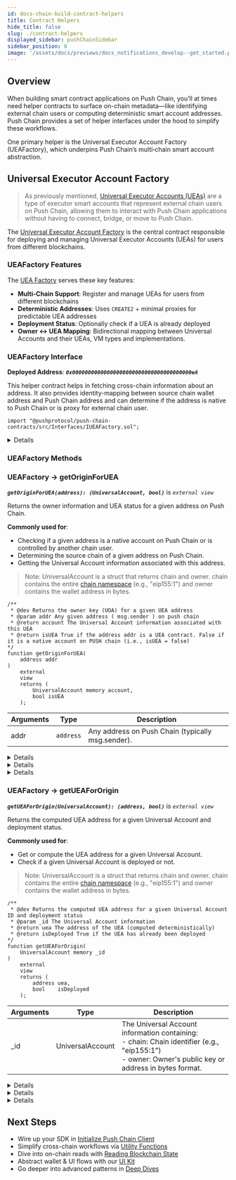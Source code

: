 ```yaml
---
id: docs-chain-build-contract-helpers
title: Contract Helpers
hide_title: false
slug: ./contract-helpers
displayed_sidebar: pushChainSidebar
sidebar_position: 8
image: '/assets/docs/previews/docs_notifications_develop--get_started.png'
---
```


## Overview

When building smart contract applications on Push Chain, you’ll at times need helper contracts to surface on-chain metadata—like identifying external chain users or computing deterministic smart account addresses. Push Chain provides a set of helper interfaces under the hood to simplify these workflows.

One primary helper is the Universal Executor Account Factory (UEAFactory), which underpins Push Chain’s multi‐chain smart account abstraction.

<head>
  <title>{`Contract Helpers | Build | Push Chain | Push Documentation`}</title>
</head>


## Universal Executor Account Factory

> As previously mentioned, [Universal Executor Accounts (UEAs)](/docs/important-concepts#account-types-on-push-chain) are a type of executor smart accounts that represent external chain users on Push Chain, allowing them to interact with Push Chain applications without having to connect, bridge, or move to Push Chain.

The [Universal Executor Account Factory](https://github.com/push-protocol/push-chain-contracts/blob/main/src/Interfaces/IUEAFactory.sol) is the central contract responsible for deploying and managing Universal Executor Accounts (UEAs) for users from different blockchains.

### UEAFactory Features

The [UEA Factory](https://github.com/push-protocol/push-chain-contracts/blob/main/src/UEAFactoryV1.sol) serves these key features:

- **Multi-Chain Support**: Register and manage UEAs for users from different blockchains
- **Deterministic Addresses**: Uses `CREATE2` + minimal proxies for predictable UEA addresses
- **Deployment Status**: Optionally check if a UEA is already deployed
- **Owner ↔ UEA Mapping**: Bidirectional mapping between Universal Accounts and their UEAs, VM types and implementations.

### UEAFactory Interface

**Deployed Address**: **_`0x00000000000000000000000000000000000000eA`_**

This helper contract helps in fetching cross-chain information about an address. It also provides identity-mapping between source chain wallet address and Push Chain address and can determine if the address is native to Push Chain or is proxy for external chain user.

```solidity
import "@pushprotocol/push-chain-contracts/src/Interfaces/IUEAFactory.sol";
```

<Details summary="Or, define the interface manually in your solidity contract">

```solidity
pragma solidity ^0.8.0;

// Represents a cross-chain account identifier
struct UniversalAccount {
    string chain;   // e.g. "eip155:11155111"
    bytes owner;  // external chain address
}

/// @title Universal Executor Account Factory Interface
/// @notice Helper interface for deploying and querying UEAs on Push Chain
interface IUEAFactory {
    /// @notice Returns the UniversalAccount and UEA status for a given address
    /// @param addr The Push Chain account or proxy address (msg.sender)
    /// @return account The underlying cross-chain account
    /// @return isUEA True if addr is a UEA proxy, false if native EOA
    function getOriginForUEA(
        address addr
    ) external view returns (
        UniversalAccount memory account,
        bool isUEA
    );

    /// @notice Computes the UEA proxy address and checks deployment
    /// @param _id The cross-chain UniversalAccount identifier
    /// @return uea The deterministic UEA proxy address
    /// @return isDeployed True if the proxy contract is deployed
    function getUEAForOrigin(
        UniversalAccount memory _id
    ) external view returns (
        address uea,
        bool isDeployed
    );
}
```

</Details>

### UEAFactory Methods

### UEAFactory → getOriginForUEA

**_`getOriginForUEA(address): (UniversalAccount, bool)`_** is _`external view`_

Returns the owner information and UEA status for a given address on Push Chain.

**Commonly used for**:

- Checking if a given address is a native account on Push Chain or is controlled by another chain user.
- Determining the source chain of a given address on Push Chain.
- Getting the Universal Account information associated with this address.

> Note: UniversalAccount is a struct that returns chain and owner. chain contains the entire [chain namespace](/docs/chain/setup/chain-config/#universal-chain-namespace) (e.g., "eip155:1") and owner contains the wallet address in bytes.

```solidity
/**
 * @dev Returns the owner key (UOA) for a given UEA address
 * @param addr Any given address ( msg.sender ) on push chain
 * @return account The Universal Account information associated with this UEA
 * @return isUEA True if the address addr is a UEA contract. False if it is a native account on PUSH chain (i.e., isUEA = false)
*/
function getOriginForUEA(
    address addr
)
    external
    view
    returns (
        UniversalAccount memory account,
        bool isUEA
    );
```

| Arguments | Type      | Description                                       |
| --------- | --------- | ------------------------------------------------- |
| addr      | `address` | Any address on Push Chain (typically msg.sender). |

<Details summary="Returns `UniversalAccount`<struct> and `bool`" className="alert alert--fn-args">

| Response | Type               | Description                                                                                                              |
| -------- | ------------------ | ------------------------------------------------------------------------------------------------------------------------ |
| account  | `UniversalAccount` | The Universal Account information associated with this UEA. struct `UniversalAccount` \{ string chain; bytes owner; \} |
| isUEA    | `bool`             | True if the address addr is a UEA contract. False if it is a native address on PUSH chain (i.e., isUEA = false)          |

</Details>

<Details summary="On-chain usage" className="alert alert--live-play">

```solidity
function checkCallerType() public view returns (bool isUEA) {
  (UniversalAccount memory account, bool isUEA) = IUEAFactory(0x00000000000000000000000000000000000000eA).getOriginForUEA(msg.sender);

  if (isUEA) {
      // Do something with the UEA
  } else {
      // Do something with the native account
  }
}
```

</Details>

<Details summary="Off-chain usage" className="alert alert--live-play">

<NodeJSVirtualIDE repo={{title: "Open in Github", url: "https://github.com/push-protocol/push-chain-examples/tree/main/sdk-functions/utility-functions"}}>

{`

    // customPropHighlightRegexStart=factory\.getOriginForUEA
    // customPropHighlightRegexEnd=\\);

    // ——— CONFIG ———
    const RPC_URL          = 'https://evm.rpc-testnet-donut-node1.push.org/';
    const FACTORY_ADDRESS  = '0x00000000000000000000000000000000000000eA';

    // Minimal ABI
    const IUEAFactoryABI = [
      // returns (UniversalAccount account, bool isUEA)
      "function getOriginForUEA(address addr) view returns (tuple(string chain, address owner) account, bool isUEA)"
    ]

    async function main() {
      // 1) set up
      const provider = new ethers.JsonRpcProvider(RPC_URL);
      const factory  = new ethers.Contract(FACTORY_ADDRESS, IUEAFactoryABI, provider);

      // 2) pick some address to inspect
      const someAddress = '0xa96CaA79eb2312DbEb0B8E93c1Ce84C98b67bF11';

      // 3) call getOriginForUEA
      console.log("Calling getOriginForUEA on PushChain");
      const originResult = await factory.getOriginForUEA(someAddress);
      console.log("Result -", JSON.stringify(originResult));
    }

    await main().catch(console.error);

`}

</NodeJSVirtualIDE>

</Details>

### UEAFactory → getUEAForOrigin

**_`getUEAForOrigin(UniversalAccount): (address, bool)`_** is _`external view`_

Returns the computed UEA address for a given Universal Account and deployment status.

**Commonly used for**:

- Get or compute the UEA address for a given Universal Account.
- Check if a given Universal Account is deployed or not.

> Note: UniversalAccount is a struct that returns chain and owner. chain contains the entire [chain namespace](/docs/chain/setup/chain-config/#universal-chain-namespace) (e.g., "eip155:1") and owner contains the wallet address in bytes.

```solidity
/**
 * @dev Returns the computed UEA address for a given Universal Account ID and deployment status
 * @param _id The Universal Account information
 * @return uea The address of the UEA (computed deterministically)
 * @return isDeployed True if the UEA has already been deployed
*/
function getUEAForOrigin(
    UniversalAccount memory _id
)
    external
    view
    returns (
        address uea,
        bool    isDeployed
    );
```

| Arguments | Type             | Description                                                                                                                                                |
| --------- | ---------------- | ---------------------------------------------------------------------------------------------------------------------------------------------------------- |
| \_id      | UniversalAccount | The Universal Account information containing:<br/>- chain: Chain identifier (e.g., "eip155:1")<br/>- owner: Owner's public key or address in bytes format. |

<Details summary="Returns `address` and `bool`" className="alert alert--fn-args">

| Response   | Type    | Description                                          |
| ---------- | ------- | ---------------------------------------------------- |
| uea        | address | The address of the UEA (computed deterministically). |
| isDeployed | bool    | True if the UEA has already been deployed.           |

</Details>

<Details summary="On-chain usage" className="alert alert--live-play">

```solidity
function checkUEAType() public view returns (address uea, bool isDeployed) {
    (address uea, bool isDeployed) = IUEAFactory(0x00000000000000000000000000000000000000eA).getUEAForOrigin(account);

    if (isDeployed) {
        // Do something with the deployed UEA
    } else {
        // UEA is not deployed yet but you have deterministic address for the UEA.
    }
}
```

</Details>

<Details summary="Off-chain usage" className="alert alert--live-play">

<NodeJSVirtualIDE repo={{title: "Open in Github", url: "https://github.com/push-protocol/push-chain-examples/tree/main/sdk-functions/utility-functions"}}>

{`
    // customPropHighlightRegexStart=factory\.getUEAForOrigin
    // customPropHighlightRegexEnd=\\);

    // ——— CONFIG ———
    const RPC_URL          = 'https://evm.rpc-testnet-donut-node1.push.org/';
    const FACTORY_ADDRESS  = '0x00000000000000000000000000000000000000eA';

    // Minimal ABI
    const IUEAFactoryABI = [
      // takes (UniversalAccount _id) and returns (address uea, bool isDeployed)
      "function getUEAForOrigin(tuple(string chain, bytes  owner) _id) view returns (address uea, bool isDeployed)"
    ]

    async function main() {
      // 1) set up
      const provider = new ethers.JsonRpcProvider(RPC_URL);
      const factory  = new ethers.Contract(FACTORY_ADDRESS, IUEAFactoryABI, provider);

      // 2) pick some external-chain address as the "owner"
      const ethAddress = "0xd8da6bf26964af9d7eed9e03e53415d37aa96045";
      const solAddress = '14grJpemFaf88c8tiVb77W7TYg2W3ir6pfkKz3YjhhZ5';

      // 3) manually form the UniversalAccount struct
      const originAccount = {
        chain: 'eip155:11155111',   // Ethereum Sepolia namespace
        owner: ethAddress          
      };
      
      const solOriginAccount = {
        chain: 'solana:EtWTRABZaYq6iMfeYKouRu166VU2xqa1',   // Solana Devnet namespace
        owner: solAddress                                   // converted to bytes
      }

      // 4) call getUEAForOrigin and destructure the tuple return
      console.log("Calling getUEAForOrigin (passing ETH Address) on PushChain");
      const ueaResultETH = await factory.getUEAForOrigin({
        chain: originAccount.chain,
        owner: originAccount.owner
      });
      console.log("Result -", JSON.stringify(ueaResultETH));
      
      console.log("Calling getUEAForOrigin (passing SOL Address) on PushChain");
      const ueaResultSol = await factory.getUEAForOrigin({
        chain: solOriginAccount.chain,
        owner: solOriginAccount.owner
      });
      console.log("Result -", JSON.stringify(ueaResultSol));
    }

    await main().catch(console.error);
`}

</NodeJSVirtualIDE>

</Details>


## Next Steps

- Wire up your SDK in [Initialize Push Chain Client](/docs/chain/build/initialize-push-chain-client)
- Simplify cross-chain workflows via [Utility Functions](/docs/chain/build/utility-functions)
- Dive into on-chain reads with [Reading Blockchain State](/docs/chain/build/reading-blockchain-state)
- Abstract wallet & UI flows with our [UI Kit](/docs/chain/ui-kit)
- Go deeper into advanced patterns in [Deep Dives](/docs/chain/deep-dives)
